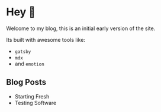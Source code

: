 

# Hey 👋

Welcome to my blog, this is an initial early version of the site.

Its built with awesome tools like:

- `gatsby`
- `mdx`
- and `emotion`

## Blog Posts

- <Link to="/posts/2018/december/starting-fresh">Starting Fresh</Link>
- <Link to="/posts/2018/december/testing-software">Testing Software</Link>
